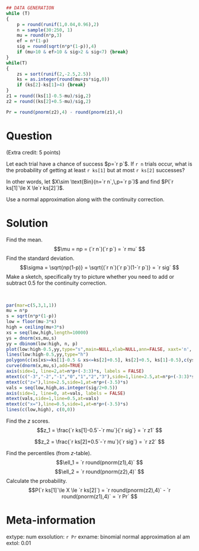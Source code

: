 ```r
## DATA GENERATION
while (T)
{
    p = round(runif(1,0.04,0.96),2)
    n = sample(30:250, 1)
    mu = round(n*p,3)
    ef = n*(1-p)
    sig = round(sqrt(n*p*(1-p)),4)
    if (mu>10 & ef>10 & sig>2 & sig<7) {break}
}
while(T)
{
    zs = sort(runif(2,-2.5,2.5))
    ks = as.integer(round(mu+zs*sig,0))
    if (ks[2]-ks[1]>4) {break}
}
z1 = round((ks[1]-0.5-mu)/sig,2)
z2 = round((ks[2]+0.5-mu)/sig,2)

Pr = round(pnorm(z2),4) - round(pnorm(z1),4)
```

Question
========

(Extra credit: 5 points)

Let each trial have a chance of success $p=`r p`$. If `r n` trials occur, what is the probability of getting at least `r ks[1]` but at most `r ks[2]` successes? 

In other words, let $X\sim \text{Bin}(n=`r n`,\,p=`r p`)$ and find $P(`r ks[1]`\le X \le`r ks[2]`)$.

Use a normal approximation along with the continuity correction.


Solution
========

Find the mean.
$$\mu = np = (`r n`)(`r p`) = `r mu` $$
Find the standard deviation.
$$\sigma = \sqrt{np(1-p)} = \sqrt{(`r n`)(`r p`)(1-`r p`)} = `r sig` $$
Make a sketch, specifically try to picture whether you need to add or subtract 0.5 for the continuity correction.

\
```r
par(mar=c(5,3,1,1))
mu = n*p
s = sqrt(n*p*(1-p))
low = floor(mu-3*s)
high = ceiling(mu+3*s)
xs = seq(low,high,length=10000)
ys = dnorm(xs,mu,s)
yy = dbinom(low:high, n, p)
plot(low:high-0.5,yy,type="s",main=NULL,xlab=NULL,ann=FALSE, xaxt='n', ylab=NULL, yaxt='n')
lines(low:high-0.5,yy,type="h")
polygon(c(xs[xs>=ks[1]-0.5 & xs<=ks[2]+0.5], ks[2]+0.5, ks[1]-0.5),c(ys[xs>=ks[1]-0.5 & xs<=ks[2]+0.5], 0, 0), col=rgb(1,0,0,0.5))
curve(dnorm(x,mu,s),add=TRUE)
axis(side=1, line=2,at=n*p+(-3:3)*s, labels = FALSE)
mtext(c("-3","-2","-1","0","1","2","3"),side=1,line=2.5,at=n*p+(-3:3)*s)
mtext(c("z="),line=2.5,side=1,at=n*p+(-3.5)*s)
vals = seq(low,high,as.integer(sig/2+0.5))
axis(side=1, line=0, at=vals, labels = FALSE)
mtext(vals,side=1,line=0.5,at=vals)
mtext(c("x="),line=0.5,side=1,at=n*p+(-3.5)*s)
lines(c(low,high), c(0,0))
```

Find the $z$ scores.
$$z_1 = \frac{`r ks[1]-0.5`-`r mu`}{`r sig`} = `r z1` $$

$$z_2 = \frac{`r ks[2]+0.5`-`r mu`}{`r sig`} = `r z2` $$

Find the percentiles (from $z$-table).
$$\ell_1 = `r round(pnorm(z1),4)` $$
$$\ell_2 = `r round(pnorm(z2),4)` $$
Calculate the probability.
$$P(`r ks[1]`\le X \le `r ks[2]`) = `r round(pnorm(z2),4)` - `r round(pnorm(z1),4)` = `r Pr` $$

Meta-information
============
extype: num
exsolution: `r Pr`
exname: binomial normal approximation al am
extol: 0.01
